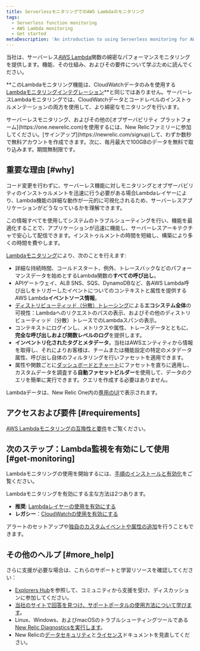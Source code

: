 ```yaml
---
title: ServerlessモニタリングでのAWS Lambdaのモニタリング
tags:
  - Serverless function monitoring
  - AWS Lambda monitoring
  - Get started
metaDescription: 'An introduction to using Serverless monitoring for AWS Lambda functions in New Relic: how it works and requirements for using it.'
---
```


当社は、サーバーレス[AWS Lambda](https://aws.amazon.com/lambda/)関数の綿密なパフォーマンスモニタリングを提供します。機能、その仕組み、およびその要件について学ぶために読んでください。

**このLambdaモニタリング機能は、CloudWatchデータのみを使用する[Lambdaモニタリングインテグレーション](/docs/integrations/amazon-integrations/aws-integrations-list/aws-lambda-monitoring-integration)**と同じではありません。サーバーレスLambdaモニタリングでは、CloudWatchデータとコードレベルのインストゥルメンテーションの両方を使用して、より綿密なモニタリングを行います。

<Callout variant="tip">
  サーバーレスモニタリング、およびその他の[オブザーバビリティ プラットフォーム](https://one.newrelic.com)を使用するには、New Relicファミリーに参加してください。[サインアップ](https://newrelic.com/signup)して、わずか数秒で無料アカウントを作成できます。次に、毎月最大で100GBのデータを無料で取り込みます。期間無制限です。
</Callout>

## 重要な理由 [#why]

コード変更を行わずに、サーバーレス機能に対しモニタリングとオブザーバビリティのインストゥルメントを迅速に行う必要がある場合Lambdaレイヤーにより、Lambda機能の詳細な動作が一元的に可視化されるため、サーバーレスアプリケーションがどうなっているかを理解できます。

この情報すべてを使用してシステムのトラブルシューティングを行い、機能を最適化することで、アプリケーションが迅速に機能し、サーバーレスアーキテクチャで安心して配信できます。インストゥルメントの時間を短縮し、構築により多くの時間を費やします。

[Lambdaモニタリング](/docs/serverless-function-monitoring/aws-lambda-monitoring/ui-data/understand-lambda-monitoring-ui#find-data)により、次のことを行えます:

* 詳細な持続時間、コールドスタート、例外、トレースバックなどのパフォーマンスデータを始めとするLambda関数の**すべての呼び出し**。
* APIゲートウェイ、ALB SNS、SQS、DynamoDBなど、各AWS Lambda呼び出しをトリガーしたイベントについてのコンテキストと属性を提供するAWS Lambda**イベントソース情報**。
* [ディストリビューティッド（分散）トレーシング](/docs/apm/distributed-tracing/getting-started/introduction-distributed-tracing)による**エコシステム全体**の可視性：Lambdaへのリクエストのパスの表示、およびその他のディストリビューティッド（分散）トレースでのLambdaスパンの表示。
* コンテキストにログインし、メトリクスや属性、トレースデータとともに、**完全な呼び出しおよび関数レベルのログ**を提供します。
* **インベントリ化されたタグとメタデータ**。当社はAWSエンティティから情報を取得し、それによりお客様は、チームまたは機能設定の特定のメタデータ属性、呼び出し自体のフィルタリングを行いファセットを適用できます。
* 属性や関数ごとに[ダッシュボードとチャート](/docs/serverless-function-monitoring/aws-lambda-monitoring/ui-data/understand-lambda-monitoring-ui#chart-data)にファセットを直ちに適用し、カスタムデータを調査する**自動ファセットビルダー**を使用して、データのクエリを簡単に実行できます。クエリを作成する必要はありません。

Lambdaデータは、New Relic One内の[専用のUI](/docs/lambda-monitoring-ui)で表示されます。

## アクセスおよび要件 [#requirements]

[AWS Lambdaモニタリングの互換性と要件](https://docs.newrelic.co.jp/docs/serverless-function-monitoring/aws-lambda-monitoring/get-started/compatibility-requirements-aws-lambda-monitoring)をご覧ください。

## 次のステップ：Lambda監視を有効にして使用 [#get-monitoring]

Lambdaモニタリングの使用を開始するには、[手順のインストールと有効化](https://docs.newrelic.co.jp/docs/serverless-function-monitoring/aws-lambda-monitoring/enable-lambda-monitoring)をご覧ください。

Lambdaモニタリングを有効にする主な方法は2つあります。

* **推奨**: [Lambdaレイヤーの使用を有効にする](/docs/serverless-function-monitoring/aws-lambda-monitoring/enable-lambda-monitoring/enable-serverless-monitoring-using-lambda-layer)
* **レガシー**：[CloudWatchの使用を有効にする](/docs/serverless-function-monitoring/aws-lambda-monitoring/enable-lambda-monitoring/enable-serverless-monitoring-aws-lambda)

アラートのセットアップや[独自のカスタムイベントや属性の追加](https://discuss.newrelic.com/t/relic-solution-configuring-custom-attributes-and-events-in-aws-lambda/96043)を行うこともできます。

## その他のヘルプ [#more_help]

さらに支援が必要な場合は、これらのサポートと学習リソースを確認してください：

* [Explorers Hub](https://discuss.newrelic.com/)を参照して、コミュニティから支援を受け、ディスカッションに参加してください。
* [当社のサイトで回答を見つけ、サポートポータルの使用方法について学びます](/docs/using-new-relic/welcome-new-relic/get-started/find-help-use-support-portal)。
* Linux、Windows、およびmacOSのトラブルシューティングツールである[New Relic Diagnosticsを実行します](/docs/using-new-relic/cross-product-functions/troubleshooting/new-relic-diagnostics)。
* New Relicの[データセキュリティ](/docs/security)と[ライセンス](/docs/licenses)ドキュメントを見直してください。
